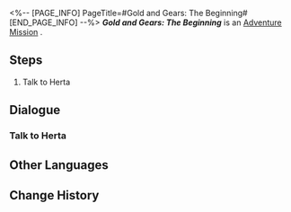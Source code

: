<%-- [PAGE_INFO]
PageTitle=#Gold and Gears: The Beginning#
[END_PAGE_INFO] --%>
{{Stub|Dialogue, characters, and location(s)}}
{{Mission Infobox
|id            = 8016101
|title         = 
|image         = Mission Gold and Gears: The Beginning.png
|type          = Adventure
|event_name    = 
|chapter       = 
|requirements  = 
* [[Adventure Mission]] ''[[Swarm Disaster: Experimental Teaching (II)]]'' completed
* Reach [[Trailblaze Level]] 21
|summary       = <!--official mission summary from Fate's Atlas-->
|characters    = <!--characters that appear in this mission-->
|startLocation = <!--location as it intially appears on the mission screen-->
|world         = <!--i.e. Penacony-->
|area          = <!--i.e. A Child's Dream-->
|prev          = 
|next          = Gold and Gears: Experimental Teaching
|exp           = 
|credits       = 5000
|stellarJade   = 
|other         = {{Card List||delim=;}}
}}
'''''Gold and Gears: The Beginning''''' is an [[Adventure Mission]]<!--in [world]-->.

==Steps==
# Talk to Herta

<!--
==Gameplay Notes==

--><!--
==Trial Character==

-->
==Dialogue==
{{Stub Dialogue}}
===Talk to Herta===
{{Mission Description|type=adventure|location=<!--to be added-->|Herta and others have added a new algorithmic branch to the Expansion Module. This time, they have simulated Nous and selected the time before the demise of #27 Emperor Rubert...}}
{{Dialogue Start}}
:{{tx}}
{{Dialogue End}}

==Other Languages==
{{Other Languages
|en   = Gold and Gears: The Beginning
|zhs  = 黄金与机械：开启
|zht  = 黃金與機械：開啟
|ja   = 黄金と機械：始まり
|ko   = 황금과 기계: 시작
|es   = Oro y maquinaria: inicio
|fr   = Or et machines : Commencement
|ru   = Золото и шестерёнки: Начало
|th   = ทองคำและจักรกล: การเริ่มต้น
|vi   = Vàng Và Máy Móc: Khởi Động
|de   = Gold und Getriebe: Der Anfang
|id   = Emas dan Mesin: Awal
|pt   = Ouro e Engrenagens: O Começo
}}

==Change History==
{{Change History|1.6}}
